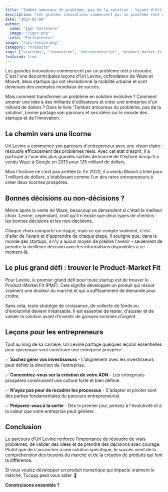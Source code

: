 ```yaml
---
title: "Tombez amoureux du problème, pas de la solution : leçons d'Uri Levine"
description: "Les grandes innovations commencent par un problème réel à résoudre. Apprenez d'Uri Levine, cofondateur de Waze et Moovit, comment construire des startups licornes à succès."
date: "2025-03-06"
author:
  name: "Igor Fontenele"
  image: "/igor.png"
  role: "Entrepreneur"
image: "/uri-levine.png"
category: "Products"
tags: ["startups", "innovation", "entrepreneuriat", "product-market-fit"]
featured: true
---
```


Les grandes innovations commencent par un problème réel à résoudre. C'est l'une des principales leçons d'Uri Levine, cofondateur de Waze et Moovit, deux startups qui ont révolutionné la mobilité urbaine et sont devenues des exemples mondiaux de succès.

Mais comment transformer un problème en solution évolutive ? Comment amener une idée à des milliards d'utilisateurs et créer une entreprise d'un milliard de dollars ? Dans le livre 'Tombez amoureux du problème, pas de la solution', Levine partage son parcours et ses idées sur le monde des startups et de l'innovation.

## Le chemin vers une licorne

Uri Levine a commencé son parcours d'entrepreneur avec une vision claire : résoudre efficacement des problèmes réels. Avec cet état d'esprit, il a participé à l'une des plus grandes sorties de licorne de l'histoire lorsqu'il a vendu Waze à Google en 2013 pour 1,15 milliard de dollars.

Mais l'histoire ne s'est pas arrêtée là. En 2020, il a vendu Moovit à Intel pour 1 milliard de dollars, s'établissant comme l'un des rares entrepreneurs à créer deux licornes prospères.

## Bonnes décisions ou non-décisions ?

Même après la vente de Waze, beaucoup se demandent si c'était le meilleur choix. Levine, cependant, croit qu'il n'existe que deux types de chemins : les bonnes décisions et les non-décisions.

Chaque choix comporte un risque, mais ce qui compte vraiment, c'est d'aller de l'avant et d'apprendre de chaque étape. Il souligne que, dans le monde des startups, il n'y a aucun moyen de prédire l'avenir - seulement de prendre la meilleure décision avec les informations disponibles à ce moment-là.

## Le plus grand défi : trouver le Product-Market Fit

Pour Levine, le premier grand défi pour toute startup est de trouver le Product-Market Fit (PMF). Cela signifie développer un produit qui résout vraiment une douleur du marché et qui a suffisamment de demande pour croître.

Sans cela, toute stratégie de croissance, de collecte de fonds ou d'évolutivité devient irréalisable. Il est essentiel de tester, d'ajuster et de valider la solution avant d'investir de grosses sommes d'argent.

## Leçons pour les entrepreneurs

Tout au long de sa carrière, Uri Levine partage quelques leçons essentielles pour quiconque veut construire une entreprise prospère :

✅ **Sachez gérer vos investisseurs** - L'alignement avec les investisseurs peut définir la direction de l'entreprise.

✅ **Concentrez-vous sur la création de votre ADN** - Les entreprises prospères construisent une culture forte et bien définie.

✅ **N'ayez pas peur de recadrer les processus** - S'adapter et pivoter sont des parties fondamentales du parcours entrepreneurial.

✅ **Préparez-vous à la sortie** - Dès le premier jour, pensez à l'évolutivité et à la valeur que votre entreprise peut générer.

## Conclusion

Le parcours d'Uri Levine renforce l'importance de résoudre de vrais problèmes, de valider des idées et de prendre des décisions avec courage. Plutôt que de s'accrocher à une solution spécifique, le succès vient de la compréhension des besoins du marché et de la création de produits qui font la différence.

Si vous voulez développer un produit numérique qui impacte vraiment le marché, Tucupy peut vous aider. 🚀

**Construisons ensemble ?**